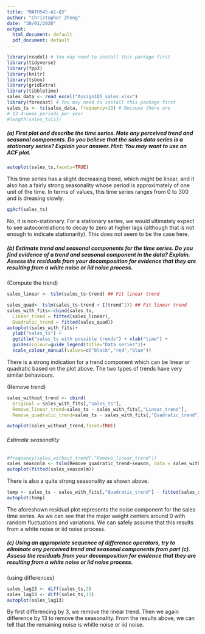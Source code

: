 ---
title: "MATH545-A1-Q5"
author: "Christopher Zheng"
date: "30/01/2020"
output:
  html_document: default
  pdf_document: default
---

```{r, warning=FALSE,message=FALSE}
library(readxl) # You may need to install this package first
library(tidyverse)
library(fpp2)
library(knitr)
library(tsbox)
library(gridExtra)
library(tibbletime)
sales_data <- read_excel("Assign1Q5_sales.xlsx")
library(forecast) # You may need to install this package first
sales_ts <- ts(sales_data, frequency=13) # Because there are
# 13 4-week periods per year
#length(sales_ts[1])
```


##### (a) First plot and describe the time series. Note any perceived trend and seasonal components. Do you believe that the sales data series is a stationary series? Explain your answer. Hint: You may want to use an ACF plot.


```{r,warning=FALSE,message=FALSE}
autoplot(sales_ts,facets=TRUE)
```

This time series has a slight decreasing trend, which might be linear, and it also has a fairly strong seasonality whose period is approximately of one unit of the time.
In terms of values, this time series ranges from 0 to 300 and is dreasing slowly.

```{r,warning=FALSE,message=FALSE}
ggAcf(sales_ts)
```

No, it is non-stationary. For a stationary series, we would ultimately expect to see autocorrelations to decay to zero at higher lags (although that is not enough to indicate stationarity). This does not seem to be the case here.


##### (b) Estimate trend and seasonal components for the time series. Do you find evidence of a trend and seasonal component in the data? Explain. Assess the residuals from your decomposition for evidence that they are resulting from a white noise or iid noise process.

(Compute the trend)

```{r,warning=FALSE,message=FALSE}
sales_linear <- tslm(sales_ts~trend) ## Fit linear trend

sales_quad<- tslm(sales_ts~trend + I(trend^2)) ## Fit linear trend
sales_with_fits<-cbind(sales_ts,
  Linear_trend = fitted(sales_linear),
  Quadratic_trend = fitted(sales_quad))
autoplot(sales_with_fits)+
  ylab("sales_ts") +
  ggtitle("sales_ts with possible trends") + xlab("time") +
  guides(colour=guide_legend(title="Data series"))+
  scale_colour_manual(values=c("black","red","blue"))
```

There is a strong indication for a trend component which can be linear or quadratic based on the plot above. The two types of trends have very similar behaviours.

(Remove trend) 

```{r,warning=FALSE,message=FALSE}
sales_without_trend <- cbind(
  Original = sales_with_fits[,"sales_ts"],
  Remove_linear_trend=sales_ts - sales_with_fits[,"Linear_trend"],
  Remove_quadratic_trend=sales_ts - sales_with_fits[,"Quadratic_trend"])

autoplot(sales_without_trend,facet=TRUE)
```

###### Estimate seasonality

```{r,warning=FALSE,message=FALSE}
#frequency(sales_without_trend[,"Remove_linear_trend"])
sales_seasonlm <- tslm(Remove_quadratic_trend~season, data = sales_without_trend)
autoplot(fitted(sales_seasonlm))
```

There is also a quite strong seasonality as shown above.

```{r}
temp <- sales_ts - sales_with_fits[,"Quadratic_trend"] - fitted(sales_seasonlm)
autoplot(temp)
```


The aforeshown residual plot represents the noise component for the sales time series. As we can see that the major weight centers around 0 with random fluctuations and variations. We can safely assume that this results from a white noise or iid noise process.


##### (c) Using an appropriate sequence of difference operators, try to eliminate any perceived trend and seasonal components from part (c). Assess the residuals from your decomposition for evidence that they are resulting from a white noise or iid noise process.

(using differences)

```{r,warning=FALSE,message=FALSE}

sales_lag13 <- diff(sales_ts,3)
sales_lag13 <- diff(sales_ts,13)
autoplot(sales_lag13)
```

By first differencing by 3, we remove the linear trend. Then we again difference by 13 to remove the seasonality. From the results above, we can tell that the remaining noise is whitle noise or iid noise.




















